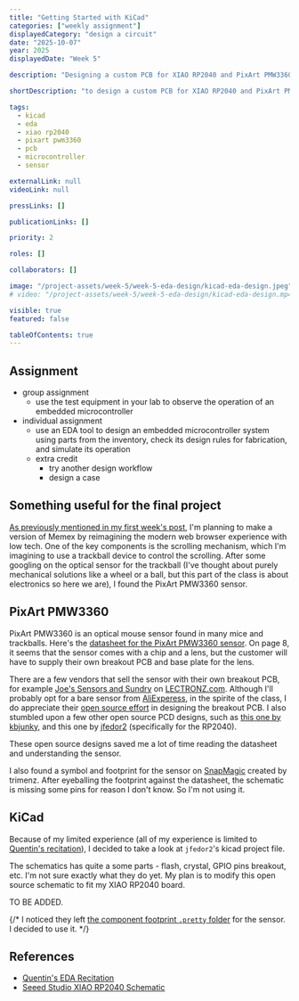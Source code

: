 ```yaml
---
title: "Getting Started with KiCad"
categories: ["weekly assignment"]
displayedCategory: "design a circuit"
date: "2025-10-07"
year: 2025
displayedDate: "Week 5"

description: "Designing a custom PCB for XIAO RP2040 and PixArt PMW3360 sensor."

shortDescription: "to design a custom PCB for XIAO RP2040 and PixArt PMW3360 sensor."

tags:
  - kicad
  - eda
  - xiao rp2040
  - pixart pwm3360
  - pcb
  - microcontroller
  - sensor

externalLink: null
videoLink: null

pressLinks: []

publicationLinks: []

priority: 2

roles: []

collaborators: []

image: "/project-assets/week-5/week-5-eda-design/kicad-eda-design.jpeg"
# video: "/project-assets/week-5/week-5-eda-design/kicad-eda-design.mp4"

visible: true
featured: false

tableOfContents: true
---
```


## Assignment

- group assignment
  - use the test equipment in your lab to observe the operation of an embedded microcontroller
- individual assignment
  - use an EDA tool to design an embedded microcontroller system using parts from the inventory, check its design rules for fabrication, and simulate its operation
  - extra credit
    - try another design workflow
    - design a case

## Something useful for the final project

[As previously mentioned in my first week's post](https://fab.cba.mit.edu/classes/863.25/people/YufengZhao/projects/final-project-ideation/#for-scrolling-browsing-mechanics), I'm planning to make a version of Memex by reimagining the modern web browser experience with low tech. One of the key components is the scrolling mechanism, which I'm imagining to use a trackball device to control the scrolling. After some googling on the optical sensor for the trackball (I've thought about purely mechanical solutions like a wheel or a ball, but this part of the class is about electronics so here we are), I found the PixArt PMW3360 sensor.

<Media
  widthPercentage={50}
  src="/project-assets/week-1/scroll-diagram.jpg"
  caption="Diagram of a potential scrolling mechanism."
/>

## PixArt PMW3360

PixArt PMW3360 is an optical mouse sensor found in many mice and trackballs. Here's the [datasheet for the PixArt PMW3360 sensor](https://d3s5r33r268y59.cloudfront.net/datasheets/9604/2017-05-07-18-19-11/PMS0058-PMW3360DM-T2QU-DS-R1.50-26092016._20161202173741.pdf). On page 8, it seems that the sensor comes with a chip and a lens, but the customer will have to supply their own breakout PCB and base plate for the lens.

<Media
  widthPercentage={50}
  src="/project-assets/week-5/week-5-eda-design/pmw-3360-exploded-assembly-view.png"
  caption="PixArt PMW3360 sensor exploded assembly view"
/>

There are a few vendors that sell the sensor with their own breakout PCB, for example [Joe's Sensors and Sundry](https://lectronz.com/stores/citizenjoe) on [LECTRONZ.com](https://lectronz.com/products/pmw3360-motion-sensor). Although I'll probably opt for a bare sensor from [AliExperess](https://www.aliexpress.us/item/3256806021867041.html?gatewayAdapt=glo2usa4itemAdapt), in the spirite of the class, I do appreciate their [open source effort](https://github.com/mrjohnk/PMW3360DM-T2QU) in designing the breakout PCB. I also stumbled upon a few other open source PCD designs, such as [this one by kbjunky](https://github.com/kbjunky/PMW3360), and this one by [jfedor2](https://github.com/jfedor2/rp2040-pmw3360) (specifically for the RP2040).

<GridSection columnCount={2}>
<Media
  src="/project-assets/week-5/week-5-eda-design/joes-sensor-pmw3360.png"
  caption="Joe's Sensors and Sundry PMW3360 sensor with custom PCB"
/>

<Media
  src="/project-assets/week-5/week-5-eda-design/jfedor2-rp2040-pmw3360.png"
  caption="jfedor2's custom PCB for RP2040 & PMW3360 "
/>
</GridSection>

These open source designs saved me a lot of time reading the datasheet and understanding the sensor.

I also found a symbol and footprint for the sensor on [SnapMagic](https://www.snapeda.com/parts/PMW3360DM-T2QU/PixArt/view-part/) created by trimenz. After eyeballing the footprint against the datasheet, the schematic is missing some pins for reason I don't know. So I'm not using it.

<Media
  src="/project-assets/week-5/week-5-eda-design/snapmagic-symbol-footprint.png"
  caption="Symbol and footprint for the PixArt PMW3360 sensor on SnapMagic"
/>

## KiCad

Because of my limited experience (all of my experience is limited to [Quentin's recitation](https://vimeo.com/1124302535/cbe009f9f5?ts=0&share=copy)), I decided to take a look at `jfedor2`'s kicad project file.

<Media
  widthPercentage={50}
  src="/project-assets/week-5/week-5-eda-design/jfedor2-kicad-pcb.png"
  caption="jfedor2's kicad PCB file, which looks quite complicated"
/>

The schematics has quite a some parts - flash, crystal, GPIO pins breakout, etc. I'm not sure exactly what they do yet. My plan is to modify this open source schematic to fit my XIAO RP2040 board.

<Media
  src="/project-assets/week-5/week-5-eda-design/jfedor2-rp2040-pmw3360-schematics.png"
  caption="jfedor2's kicad schematics file"
/>

TO BE ADDED.

{/* I noticed they left [the component footprint `.pretty` folder](https://github.com/jfedor2/rp2040-pmw3360/tree/master/kicad/PMW3360.pretty) for the sensor. I decided to use it. */}

## References

- [Quentin's EDA Recitation](https://vimeo.com/1124302535/cbe009f9f5?ts=0&share=copy)
- [Seeed Studio XIAO RP2040 Schematic](https://files.seeedstudio.com/wiki/XIAO-RP2040/res/Seeed-Studio-XIAO-RP2040-v1.3.pdf)
